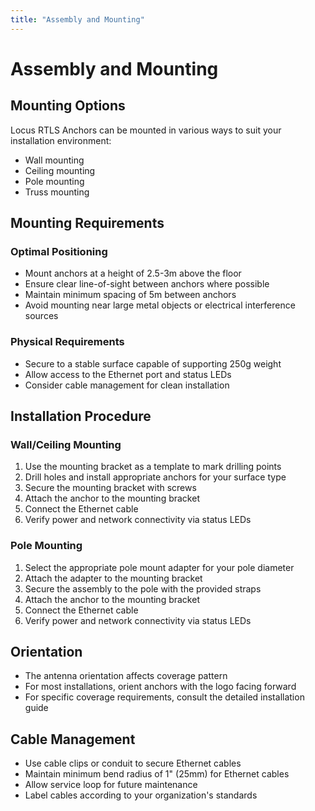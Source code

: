 ```yaml
---
title: "Assembly and Mounting"
---
```


# Assembly and Mounting

## Mounting Options

Locus RTLS Anchors can be mounted in various ways to suit your installation environment:

* Wall mounting
* Ceiling mounting
* Pole mounting
* Truss mounting

## Mounting Requirements

### Optimal Positioning

* Mount anchors at a height of 2.5-3m above the floor
* Ensure clear line-of-sight between anchors where possible
* Maintain minimum spacing of 5m between anchors
* Avoid mounting near large metal objects or electrical interference sources

### Physical Requirements

* Secure to a stable surface capable of supporting 250g weight
* Allow access to the Ethernet port and status LEDs
* Consider cable management for clean installation

## Installation Procedure

### Wall/Ceiling Mounting

1. Use the mounting bracket as a template to mark drilling points
2. Drill holes and install appropriate anchors for your surface type
3. Secure the mounting bracket with screws
4. Attach the anchor to the mounting bracket
5. Connect the Ethernet cable
6. Verify power and network connectivity via status LEDs

### Pole Mounting

1. Select the appropriate pole mount adapter for your pole diameter
2. Attach the adapter to the mounting bracket
3. Secure the assembly to the pole with the provided straps
4. Attach the anchor to the mounting bracket
5. Connect the Ethernet cable
6. Verify power and network connectivity via status LEDs

## Orientation

* The antenna orientation affects coverage pattern
* For most installations, orient anchors with the logo facing forward
* For specific coverage requirements, consult the detailed installation guide

## Cable Management

* Use cable clips or conduit to secure Ethernet cables
* Maintain minimum bend radius of 1" (25mm) for Ethernet cables
* Allow service loop for future maintenance
* Label cables according to your organization's standards
